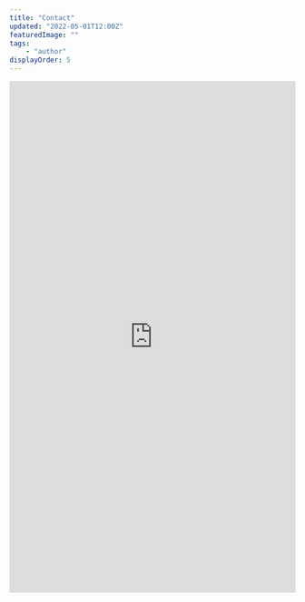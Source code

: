 ```yaml
---
title: "Contact"
updated: "2022-05-01T12:00Z"
featuredImage: ""
tags: 
    - "author"
displayOrder: 5
---
```



<iframe 
    src="https://docs.google.com/forms/d/e/1FAIpQLSfI3K0z82W4_pyqaRP36zaVn4zrwTF74xb4jEV8QvV7HsW5MQ/viewform?embedded=true"
    width="100%"
    height="900"
    frameborder="0" 
    Marginheight="0"
    marginwidth="0"
    style={{borderRadius: 0}}
>
    読み込んでいます…
</iframe>
